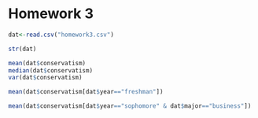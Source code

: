 # Homework 3
<!--
You can use the example3.Rmd or other files to find examples
of the codes you'll need to use to complete this assignment. I strongly
urge you to copy and paste relevant code that you know works from my
examples or instructions and then edit that code so you're working
with the appropriate variables for the homework.
-->

<!--
Set the working directory.
No Rchunk is needed to accomplish this.
-->

<!--
Read in the homework3.csv data. For each of the following steps you
should preface your R commands with some plain English explanation.
-->

```r
dat<-read.csv("homework3.csv")
```

<!--
Check the structure of the data.
-->

```r
str(dat)
```

<!--
Find the mean, median, and standard deviation using the sd() function
for the overall level of conservatism.
-->
```r
mean(dat$conservatism)
median(dat$conservatism)
var(dat$conservatism)
```

<!--
Find the mean level of support for freshmen only.
-->
```r
mean(dat$conservatism[dat$year=="freshman"])
```

<!--
Find the mean level of support for male business students only.
-->
```r
mean(dat$conservatism[dat$year=="sophomore" & dat$major=="business"])
```